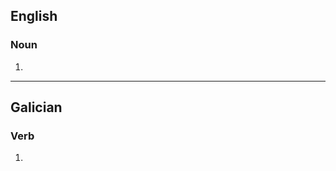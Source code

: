 ==English==

===Noun===
{{head|en|noun form}}

# {{plural of|en|molestache}}

----

==Galician==

===Verb===
{{gl-verb-form}}

# {{inflection of|gl|molestar||2|s|pret|indc}}
